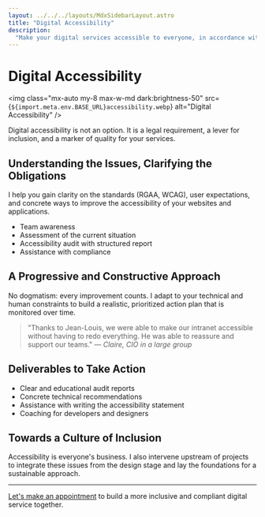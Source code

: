```yaml
---
layout: ../../../layouts/MdxSidebarLayout.astro
title: "Digital Accessibility"
description:
  "Make your digital services accessible to everyone, in accordance with legal obligations and your values."
---
```



# Digital Accessibility

<img
  class="mx-auto my-8 max-w-md dark:brightness-50"
  src={`${import.meta.env.BASE_URL}accessibility.webp`}
  alt="Digital Accessibility"
/>

Digital accessibility is not an option. It is a legal requirement, a lever for inclusion, and a marker of quality for your services.

## Understanding the Issues, Clarifying the Obligations

I help you gain clarity on the standards (RGAA, WCAG), user expectations, and concrete ways to improve the accessibility of your websites and applications.

- Team awareness
- Assessment of the current situation
- Accessibility audit with structured report
- Assistance with compliance

## A Progressive and Constructive Approach

No dogmatism: every improvement counts. I adapt to your technical and human constraints to build a realistic, prioritized action plan that is monitored over time.

> "Thanks to Jean-Louis, we were able to make our intranet accessible without having to redo everything. He was able to reassure and support our teams." — _Claire, CIO in a large group_

## Deliverables to Take Action

- Clear and educational audit reports
- Concrete technical recommendations
- Assistance with writing the accessibility statement
- Coaching for developers and designers

## Towards a Culture of Inclusion

Accessibility is everyone's business. I also intervene upstream of projects to integrate these issues from the design stage and lay the foundations for a sustainable approach.

---

[Let's make an appointment](../fr/contact) to build a more inclusive and compliant digital service together.